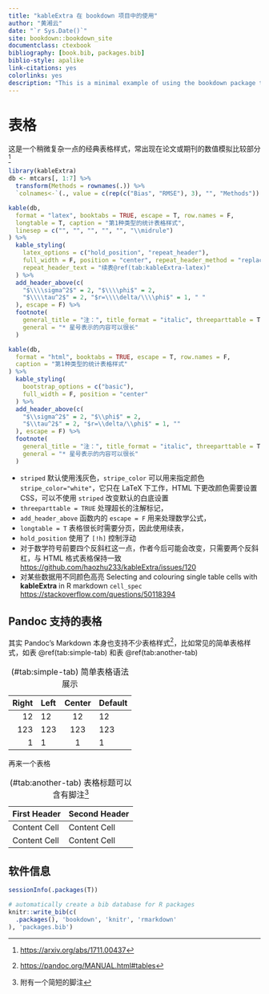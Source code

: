 ```yaml
--- 
title: "kableExtra 在 bookdown 项目中的使用"
author: "黄湘云"
date: "`r Sys.Date()`"
site: bookdown::bookdown_site
documentclass: ctexbook
bibliography: [book.bib, packages.bib]
biblio-style: apalike
link-citations: yes
colorlinks: yes
description: "This is a minimal example of using the bookdown package to write a book. The output format for this example is bookdown::gitbook."
---
```



# 表格 {#table}

这是一个稍微复杂一点的经典表格样式，常出现在论文或期刊的数值模拟比较部分^[<https://arxiv.org/abs/1711.00437>]

```r
library(kableExtra)
db <- mtcars[, 1:7] %>% 
  transform(Methods = rownames(.)) %>% 
  `colnames<-`(., value = c(rep(c("Bias", "RMSE"), 3), "", "Methods"))
```


```r
kable(db,
  format = "latex", booktabs = TRUE, escape = T, row.names = F,
  longtable = T, caption = "第1种类型的统计表格样式",
  linesep = c("", "", "", "", "", "\\midrule")
) %>%
  kable_styling(
    latex_options = c("hold_position", "repeat_header"),
    full_width = F, position = "center", repeat_header_method = "replace",
    repeat_header_text = "续表@ref(tab:kableExtra-latex)"
  ) %>%
  add_header_above(c(
    "$\\\\sigma^2$" = 2, "$\\\\phi$" = 2,
    "$\\\\tau^2$" = 2, "$r=\\\\delta/\\\\phi$" = 1, " "
  ), escape = F) %>%
  footnote(
    general_title = "注：", title_format = "italic", threeparttable = T,
    general = "* 星号表示的内容可以很长"
  )
```


```r
kable(db,
  format = "html", booktabs = TRUE, escape = T, row.names = F,
  caption = "第1种类型的统计表格样式"
) %>%
  kable_styling(
    bootstrap_options = c("basic"),
    full_width = F, position = "center"
  ) %>%
  add_header_above(c(
    "$\\sigma^2$" = 2, "$\\phi$" = 2,
    "$\\tau^2$" = 2, "$r=\\delta/\\phi$" = 1, ""
  ), escape = F) %>%
  footnote(
    general_title = "注：", title_format = "italic", threeparttable = T,
    general = "* 星号表示的内容可以很长"
  )
```

- `striped` 默认使用浅灰色，`stripe_color` 可以用来指定颜色 `stripe_color="white"`，它只在 LaTeX 下工作，HTML 下更改颜色需要设置 CSS，可以不使用 `striped` 改变默认的白底设置  
- `threeparttable = TRUE` 处理超长的注解标记，
- `add_header_above` 函数内的 `escape = F` 用来处理数学公式，
- `longtable = T` 表格很长时需要分页，因此使用续表，
- `hold_position` 使用了 `[!h]` 控制浮动
- 对于数学符号前要四个反斜杠这一点，作者今后可能会改变，只需要两个反斜杠，与 HTML 格式表格保持一致 <https://github.com/haozhu233/kableExtra/issues/120> 
- 对某些数据用不同颜色高亮
Selecting and colouring single table cells with **kableExtra** in R markdown `cell_spec` <https://stackoverflow.com/questions/50118394>

## Pandoc 支持的表格 {#pandoc-table}

其实 Pandoc's Markdown 本身也支持不少表格样式^[<https://pandoc.org/MANUAL.html#tables>]，比如常见的简单表格样式，如表 \@ref(tab:simple-tab) 和表 \@ref(tab:another-tab)

Table:  (\#tab:simple-tab) 简单表格语法展示

  Right     Left     Center     Default
-------     ------ ----------   -------
     12     12        12            12
    123     123       123          123
      1     1          1             1

再来一个表格

Table: (\#tab:another-tab) 表格标题可以含有脚注^[附有一个简短的脚注]

| First Header | Second Header |
| :----------- | :------------ |
| Content Cell | Content Cell  |
| Content Cell | Content Cell  |


## 软件信息 {#session-info}

```r
sessionInfo(.packages(T))
```


```r
# automatically create a bib database for R packages
knitr::write_bib(c(
  .packages(), 'bookdown', 'knitr', 'rmarkdown'
), 'packages.bib')
```

